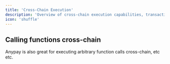 ```yaml
---
title: 'Cross-Chain Execution'
description: 'Overview of cross-chain execution capabilities, transaction routing, and multi-blockchain coordination mechanisms'
icon: 'shuffle'
---
```


## Calling functions cross-chain

Anypay is also great for executing arbitrary function calls cross-chain, etc etc.